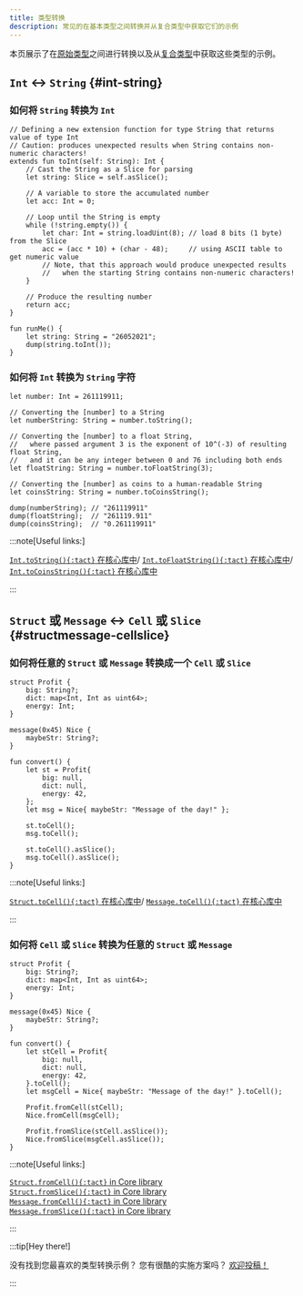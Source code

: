 ```yaml
---
title: 类型转换
description: 常见的在基本类型之间转换并从复合类型中获取它们的示例
---
```


本页展示了在[原始类型][p]之间进行转换以及从[复合类型](/zh-cn/book/types#composite-types)中获取这些类型的示例。

## `Int` ↔ `String` {#int-string}

### 如何将 `String` 转换为 `Int`

```tact
// Defining a new extension function for type String that returns value of type Int
// Caution: produces unexpected results when String contains non-numeric characters!
extends fun toInt(self: String): Int {
    // Cast the String as a Slice for parsing
    let string: Slice = self.asSlice();

    // A variable to store the accumulated number
    let acc: Int = 0;

    // Loop until the String is empty
    while (!string.empty()) {
        let char: Int = string.loadUint(8); // load 8 bits (1 byte) from the Slice
        acc = (acc * 10) + (char - 48);     // using ASCII table to get numeric value
        // Note, that this approach would produce unexpected results
        //   when the starting String contains non-numeric characters!
    }

    // Produce the resulting number
    return acc;
}

fun runMe() {
    let string: String = "26052021";
    dump(string.toInt());
}
```

### 如何将 `Int` 转换为 `String` 字符

```tact
let number: Int = 261119911;

// Converting the [number] to a String
let numberString: String = number.toString();

// Converting the [number] to a float String,
//   where passed argument 3 is the exponent of 10^(-3) of resulting float String,
//   and it can be any integer between 0 and 76 including both ends
let floatString: String = number.toFloatString(3);

// Converting the [number] as coins to a human-readable String
let coinsString: String = number.toCoinsString();

dump(numberString); // "261119911"
dump(floatString);  // "261119.911"
dump(coinsString);  // "0.261119911"
```

:::note[Useful links:]

  [`Int.toString(){:tact}` 在核心库中](/zh-cn/ref/core-strings#inttostring)/
  [`Int.toFloatString(){:tact}` 在核心库中](/zh-cn/ref/core-strings#inttofloatstring)/
  [`Int.toCoinsString(){:tact}` 在核心库中](/zh-cn/ref/core-strings#inttocoinsstring)

:::

## `Struct` 或 `Message` ↔ `Cell` 或 `Slice` {#structmessage-cellslice}

### 如何将任意的 `Struct` 或 `Message` 转换成一个 `Cell` 或 `Slice`

```tact {19-20, 22-23}
struct Profit {
    big: String?;
    dict: map<Int, Int as uint64>;
    energy: Int;
}

message(0x45) Nice {
    maybeStr: String?;
}

fun convert() {
    let st = Profit{
        big: null,
        dict: null,
        energy: 42,
    };
    let msg = Nice{ maybeStr: "Message of the day!" };

    st.toCell();
    msg.toCell();

    st.toCell().asSlice();
    msg.toCell().asSlice();
}
```

:::note[Useful links:]

  [`Struct.toCell(){:tact}` 在核心库中](/zh-cn/ref/core-cells#structtocell)/
  [`Message.toCell(){:tact}` 在核心库中](/zh-cn/ref/core-cells#messagetocell)

:::

### 如何将 `Cell` 或 `Slice` 转换为任意的 `Struct` 或 `Message`

```tact {19-20, 22-23}
struct Profit {
    big: String?;
    dict: map<Int, Int as uint64>;
    energy: Int;
}

message(0x45) Nice {
    maybeStr: String?;
}

fun convert() {
    let stCell = Profit{
        big: null,
        dict: null,
        energy: 42,
    }.toCell();
    let msgCell = Nice{ maybeStr: "Message of the day!" }.toCell();

    Profit.fromCell(stCell);
    Nice.fromCell(msgCell);

    Profit.fromSlice(stCell.asSlice());
    Nice.fromSlice(msgCell.asSlice());
}
```

:::note[Useful links:]

  [`Struct.fromCell(){:tact}` in Core library](/zh-cn/ref/core-cells#structfromcell)\
  [`Struct.fromSlice(){:tact}` in Core library](/zh-cn/ref/core-cells#structfromslice)\
  [`Message.fromCell(){:tact}` in Core library](/zh-cn/ref/core-cells#messagefromcell)\
  [`Message.fromSlice(){:tact}` in Core library](/zh-cn/ref/core-cells#messagefromslice)

:::

:::tip[Hey there!]

  没有找到您最喜欢的类型转换示例？  您有很酷的实施方案吗？ [欢迎投稿！](https://github.com/tact-lang/tact/issues)

:::

[p]: /zh-cn/book/types#primitive-types
